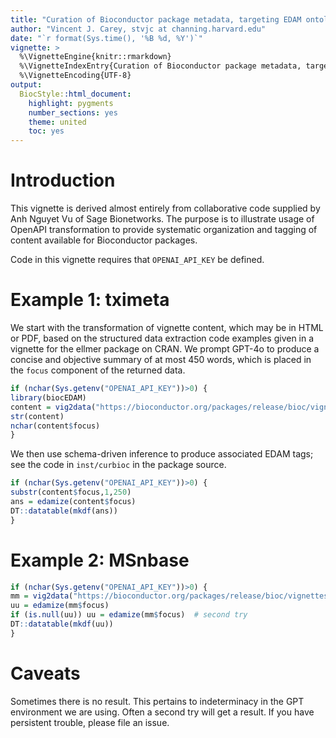 ```yaml
---
title: "Curation of Bioconductor package metadata, targeting EDAM ontology and ELIXIR bio.tools metadata schemas"
author: "Vincent J. Carey, stvjc at channing.harvard.edu"
date: "`r format(Sys.time(), '%B %d, %Y')`"
vignette: >
  %\VignetteEngine{knitr::rmarkdown}
  %\VignetteIndexEntry{Curation of Bioconductor package metadata, targeting EDAM ontology and ELIXIR bio.tools metadata schemas}
  %\VignetteEncoding{UTF-8}
output:
  BiocStyle::html_document:
    highlight: pygments
    number_sections: yes
    theme: united
    toc: yes
---
```


# Introduction

This vignette is derived almost entirely from collaborative
code supplied by Anh Nguyet Vu of Sage Bionetworks.  The purpose
is to illustrate usage of OpenAPI transformation to
provide systematic organization and tagging of content
available for Bioconductor packages.

Code in this vignette requires that `OPENAI_API_KEY` be defined.

# Example 1: tximeta

We start with the transformation of vignette
content, which may be in HTML or PDF, based on the structured
data extraction code examples given in a vignette for the
ellmer package on CRAN.  We prompt GPT-4o to produce
a concise and objective summary of at most 450 words,
which is placed in the `focus` component of the returned
data.

```r
if (nchar(Sys.getenv("OPENAI_API_KEY"))>0) {
library(biocEDAM)
content = vig2data("https://bioconductor.org/packages/release/bioc/vignettes/tximeta/inst/doc/tximeta.html")
str(content)
nchar(content$focus)
}
```

We then use schema-driven inference to produce associated EDAM tags;
see the code in `inst/curbioc` in the package source.

```r
if (nchar(Sys.getenv("OPENAI_API_KEY"))>0) {
substr(content$focus,1,250)
ans = edamize(content$focus)
DT::datatable(mkdf(ans))
}
```



# Example 2: MSnbase


```r
if (nchar(Sys.getenv("OPENAI_API_KEY"))>0) {
mm = vig2data("https://bioconductor.org/packages/release/bioc/vignettes/MSnbase/inst/doc/v05-MSnbase-development.html")
uu = edamize(mm$focus)
if (is.null(uu)) uu = edamize(mm$focus)  # second try
DT::datatable(mkdf(uu))
}
```

# Caveats

Sometimes there is no result.  This pertains to indeterminacy in the GPT
environment we are using.  Often a second try will get a result.  If you have
persistent trouble, please file an issue.
